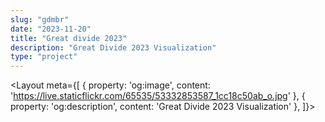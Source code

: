 ```yaml
---
slug: "gdmbr"
date: "2023-11-20"
title: "Great divide 2023"
description: "Great Divide 2023 Visualization"
type: "project"
---
```



<Layout meta={[
     {
        property: 'og:image',
        content: 'https://live.staticflickr.com/65535/53332853587_1cc18c50ab_o.jpg'
    },
     {
        property: 'og:description',
        content: 'Great Divide 2023 Visualization'
    },
]}>
    <Gdmbr
        title="Great Divide Tour (2023)" 
        trackDataSource={useGdmbrRideData} 
        imageDataSource={useGreatDivideImages}
        activitiesDataSource={useGdmbrActivities}
    />
</Layout>